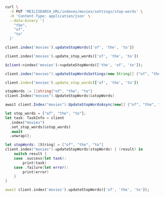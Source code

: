 <CodeGroup>

```bash cURL
curl \
  -X PUT 'MEILISEARCH_URL/indexes/movies/settings/stop-words' \
  -H 'Content-Type: application/json' \
  --data-binary '[
    "the",
    "of",
    "to"
  ]'
```


```javascript JS
client.index('movies').updateStopWords(['of', 'the', 'to'])
```


```python Python
client.index('movies').update_stop_words(['of', 'the', 'to'])
```


```php PHP
$client->index('movies')->updateStopWords(['the', 'of', 'to']);
```


```java Java
client.index("movies").updateStopWordsSettings(new String[] {"of", "the", "to"});
```


```ruby Ruby
client.index('movies').update_stop_words(['of', 'the', 'to'])
```


```go Go
stopWords := []string{"of", "the", "to"}
client.Index("movies").UpdateStopWords(&stopWords)
```


```csharp C#
await client.Index("movies").UpdateStopWordsAsync(new[] {"of", "the", "to"});
```


```rust Rust
let stop_words = ["of", "the", "to"];
let task: TaskInfo = client
  .index("movies")
  .set_stop_words(&stop_words)
  .await
  .unwrap();
```


```swift Swift
let stopWords: [String] = ["of", "the", "to"]
client.index("movies").updateStopWords(stopWords) { (result) in
    switch result {
    case .success(let task):
        print(task)
    case .failure(let error):
        print(error)
    }
}
```


```dart Dart
await client.index('movies').updateStopWords(['of', 'the', 'to']);
```

</CodeGroup>